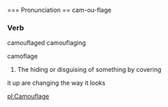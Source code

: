 === Pronunciation ==
cam-ou-flage
=== Verb ===
camouflaged
camouflaging

camoflage
#The hiding or disguising of something  by covering 
it up are changing the way it looks

[[pl:Camouflage]]
